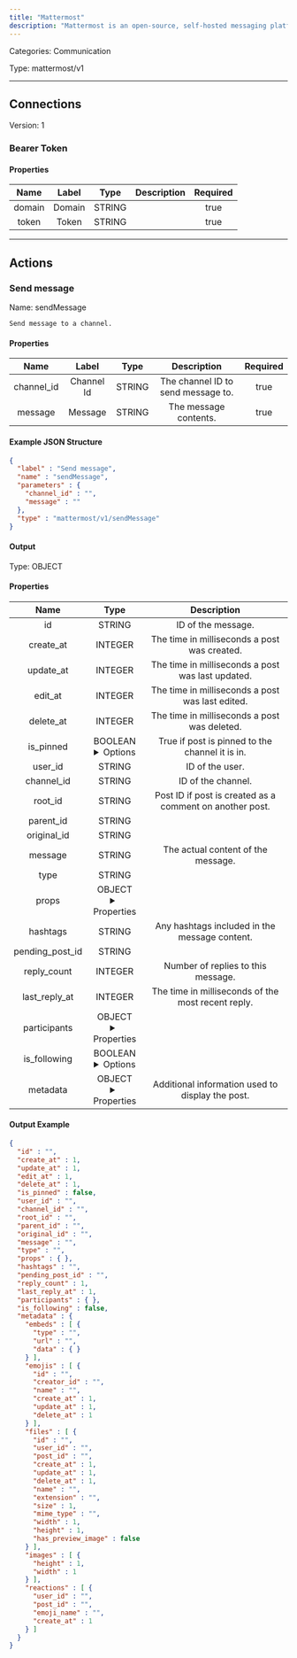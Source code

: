 ```yaml
---
title: "Mattermost"
description: "Mattermost is an open-source, self-hosted messaging platform designed for secure team collaboration and communication."
---
```



Categories: Communication


Type: mattermost/v1

<hr />




## Connections

Version: 1


### Bearer Token

#### Properties

|      Name       |      Label     |     Type     |     Description     | Required |
|:---------------:|:--------------:|:------------:|:-------------------:|:--------:|
| domain | Domain | STRING |  | true |
| token | Token | STRING |  | true |





<hr />


## Actions


### Send message
Name: sendMessage

`Send message to a channel.`

#### Properties

|      Name       |      Label     |     Type     |     Description     | Required |
|:---------------:|:--------------:|:------------:|:-------------------:|:--------:|
| channel_id | Channel Id | STRING | The channel ID to send message to. | true |
| message | Message | STRING | The message contents. | true |

#### Example JSON Structure
```json
{
  "label" : "Send message",
  "name" : "sendMessage",
  "parameters" : {
    "channel_id" : "",
    "message" : ""
  },
  "type" : "mattermost/v1/sendMessage"
}
```

#### Output



Type: OBJECT


#### Properties

|     Name     |     Type     |     Description     |
|:------------:|:------------:|:-------------------:|
| id | STRING | ID of the message. |
| create_at | INTEGER | The time in milliseconds a post was created. |
| update_at | INTEGER | The time in milliseconds a post was last updated. |
| edit_at | INTEGER | The time in milliseconds a post was last edited. |
| delete_at | INTEGER | The time in milliseconds a post was deleted. |
| is_pinned | BOOLEAN <details> <summary> Options </summary> <span>true</span>, <span>false</span> </details> | True if post is pinned to the channel it is in. |
| user_id | STRING | ID of the user. |
| channel_id | STRING | ID of the channel. |
| root_id | STRING | Post ID if post is created as a comment on another post. |
| parent_id | STRING |  |
| original_id | STRING |  |
| message | STRING | The actual content of the message. |
| type | STRING |  |
| props | OBJECT <details> <summary> Properties </summary> &#123;&#125; </details> |  |
| hashtags | STRING | Any hashtags included in the message content. |
| pending_post_id | STRING |  |
| reply_count | INTEGER | Number of replies to this message. |
| last_reply_at | INTEGER | The time in milliseconds of the most recent reply. |
| participants | OBJECT <details> <summary> Properties </summary> &#123;&#125; </details> |  |
| is_following | BOOLEAN <details> <summary> Options </summary> <span>true</span>, <span>false</span> </details> |  |
| metadata | OBJECT <details> <summary> Properties </summary> &#123;[&#123;STRING\(type), STRING\(url), &#123;&#125;\(data)&#125;]\(embeds), [&#123;STRING\(id), STRING\(creator_id), STRING\(name), INTEGER\(create_at), INTEGER\(update_at), INTEGER\(delete_at)&#125;]\(emojis), [&#123;STRING\(id), STRING\(user_id), STRING\(post_id), INTEGER\(create_at), INTEGER\(update_at), INTEGER\(delete_at), STRING\(name), STRING\(extension), INTEGER\(size), STRING\(mime_type), INTEGER\(width), INTEGER\(height), BOOLEAN\(has_preview_image)&#125;]\(files), [&#123;INTEGER\(height), INTEGER\(width)&#125;]\(images), [&#123;STRING\(user_id), STRING\(post_id), STRING\(emoji_name), INTEGER\(create_at)&#125;]\(reactions)&#125; </details> | Additional information used to display the post. |




#### Output Example
```json
{
  "id" : "",
  "create_at" : 1,
  "update_at" : 1,
  "edit_at" : 1,
  "delete_at" : 1,
  "is_pinned" : false,
  "user_id" : "",
  "channel_id" : "",
  "root_id" : "",
  "parent_id" : "",
  "original_id" : "",
  "message" : "",
  "type" : "",
  "props" : { },
  "hashtags" : "",
  "pending_post_id" : "",
  "reply_count" : 1,
  "last_reply_at" : 1,
  "participants" : { },
  "is_following" : false,
  "metadata" : {
    "embeds" : [ {
      "type" : "",
      "url" : "",
      "data" : { }
    } ],
    "emojis" : [ {
      "id" : "",
      "creator_id" : "",
      "name" : "",
      "create_at" : 1,
      "update_at" : 1,
      "delete_at" : 1
    } ],
    "files" : [ {
      "id" : "",
      "user_id" : "",
      "post_id" : "",
      "create_at" : 1,
      "update_at" : 1,
      "delete_at" : 1,
      "name" : "",
      "extension" : "",
      "size" : 1,
      "mime_type" : "",
      "width" : 1,
      "height" : 1,
      "has_preview_image" : false
    } ],
    "images" : [ {
      "height" : 1,
      "width" : 1
    } ],
    "reactions" : [ {
      "user_id" : "",
      "post_id" : "",
      "emoji_name" : "",
      "create_at" : 1
    } ]
  }
}
```




